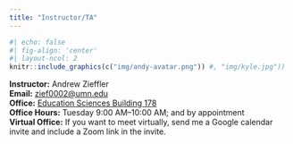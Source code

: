 ```yaml
---
title: "Instructor/TA"
---
```


```r
#| echo: false
#| fig-align: 'center'
#| layout-ncol: 2
knitr::include_graphics(c("img/andy-avatar.png")) #, "img/kyle.jpg"))
```


**Instructor:** Andrew Zieffler <br />
**Email:** [zief0002@umn.edu](mailto://zief0002@umn.edu) <br />
**Office:** [Education Sciences Building 178](https://www.google.com/maps/place/Education+Sciences+Building/@44.9784043,-93.2394586,15z/data=!4m2!3m1!1s0x0:0x45656dac481b9150)  <br />
**Office Hours:** Tuesday 9:00 AM&ndash;10:00 AM; and by appointment <br />
**Virtual Office:** If you want to meet virtually, send me a Google calendar invite and include a Zoom link in the invite. 

<br />

<!-- **TA:** Kyle Stagnaro  <br /> -->
<!-- **Email:** [stagn011@umn.edu](mailto://stagn011@umn.edu) <br /> -->
<!-- **Office:** [Zoom](https://umn.zoom.us/j/8643731501)  <br /> -->
<!-- **Office Hours:** Monday 12:00 PM&ndash;1:00 PM; and by appointment -->

<!-- <br /> -->
